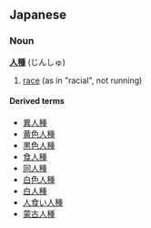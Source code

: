 ==Japanese==
===Noun===
'''[[人]][[種]]''' (じんしゅ)

# [[race]] (as in "racial", not running)

====Derived terms====
*[[異人種]]
*[[黄色人種]]
*[[黒色人種]]
*[[食人種]]
*[[同人種]]
*[[白色人種]]
*[[白人種]]
*[[人食い人種]]
*[[蒙古人種]]